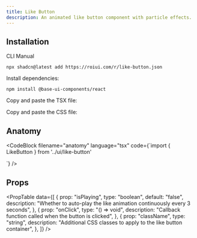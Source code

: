 ```yaml
---
title: Like Button
description: An animated like button component with particle effects.
---
```


<ComponentPreview name="like-button-demo" />

## Installation

<InstallationTabs>

<InstallationTabsList>
    <InstallationTabsTrigger value="cli">CLI</InstallationTabsTrigger>
    <InstallationTabsTrigger value="manual">Manual</InstallationTabsTrigger>
</InstallationTabsList>

<InstallationTabsContent value="cli">

```package-install
npx shadcn@latest add https://roiui.com/r/like-button.json
```

</InstallationTabsContent>

<InstallationTabsContent value="manual">

Install dependencies:

```package-install
npm install @base-ui-components/react
```

Copy and paste the TSX file:

<ComponentSource
    src="registry/brook/ui/like-button/like-button.tsx"
    title="components/ui/like-button.tsx"
    collapsible={true}
/>

Copy and paste the CSS file:

<ComponentSource
    src="registry/brook/ui/like-button/like-button.module.css"
    title="components/ui/like-button.module.css"
    language="css"
    collapsible={true}
/>

</InstallationTabsContent>

</InstallationTabs>

## Anatomy

<CodeBlock
filename="anatomy"
  language="tsx"
  code={`import { LikeButton } from '../ui/like-button'

<LikeButton />
`} />

## Props

<PropTable
    data={[
        {
            prop: "isPlaying",
            type: "boolean",
            default: "false",
            description:
                "Whether to auto-play the like animation continuously every 3 seconds",
        },
        {
            prop: "onClick",
            type: "() => void",
            description: "Callback function called when the button is clicked",
        },
        {
            prop: "className",
            type: "string",
            description: "Additional CSS classes to apply to the like button container",
        },
    ]}
/>
